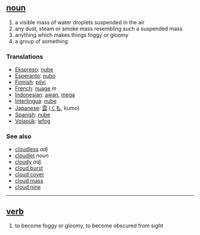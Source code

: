 == [[noun]] ==
# a visible mass of water droplets suspended in the air
# any dust, steam or smoke mass resembling such a suspended mass
# anything which makes things foggy or gloomy
# a group of something

=== Translations ===
*[[Ekspreso]]: [[nube]]
*[[Esperanto]]: [[nubo]]
*[[Finnish]]: [[pilvi]]
*[[French]]: [[nuage]] ''m''
*[[Indonesian]]: [[awan]], [[mega]]
*[[Interlingua]]: [[nube]]
*[[Japanese]]: [[雲]] ([[くも]], kumo)
*[[Spanish]]: [[nube]]
*[[Volapük]]: [[lefog]]

=== See also ===
*[[cloudless]] ''adj''
*[[cloudlet]] ''noun''
*[[cloudy]] ''adj.''
*[[cloud burst]]
*[[cloud cover]]
*[[cloud mass]]
*[[cloud nine]]

----

== [[verb]] ==
# to become foggy or gloomy, to become obscured from sight